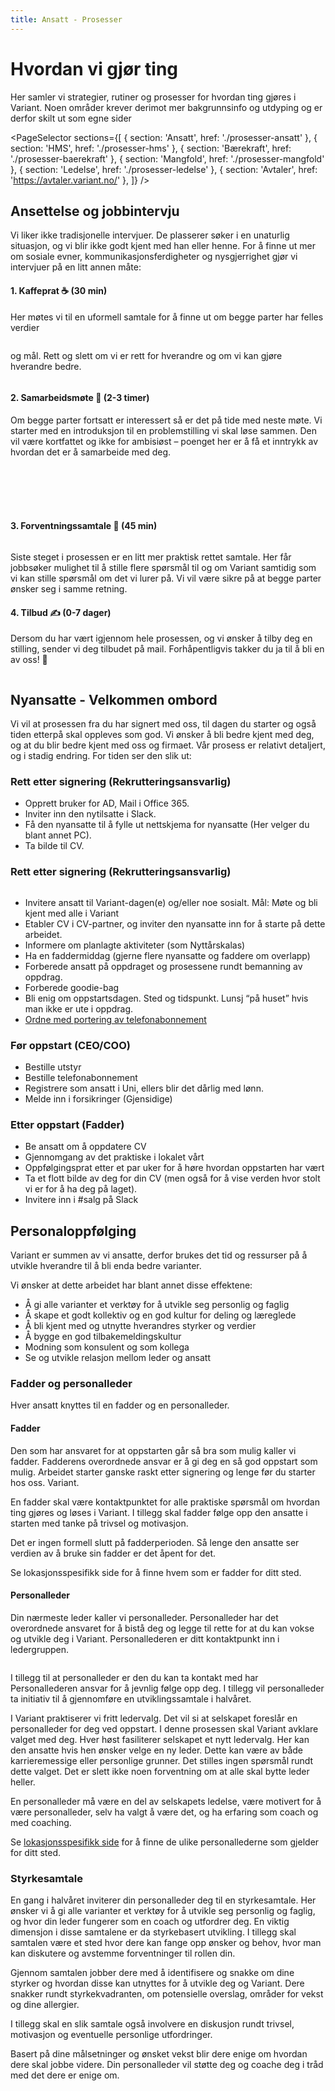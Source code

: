 ```yaml
---
title: Ansatt - Prosesser
---
```



# Hvordan vi gjør ting

Her samler vi strategier, rutiner og prosesser for hvordan ting gjøres i Variant. Noen områder krever derimot mer bakgrunnsinfo og utdyping og er derfor skilt ut som egne sider

<PageSelector
  sections={[
    { section: 'Ansatt', href: './prosesser-ansatt' },
    { section: 'HMS', href: './prosesser-hms' },
    { section: 'Bærekraft', href: './prosesser-baerekraft' },
    { section: 'Mangfold', href: './prosesser-mangfold' },
    { section: 'Ledelse', href: './prosesser-ledelse' },
    { section: 'Avtaler', href: 'https://avtaler.variant.no/' },
  ]}
/>

## Ansettelse og jobbintervju

Vi liker ikke tradisjonelle intervjuer. De plasserer søker i en unaturlig situasjon, og vi blir ikke godt kjent med han eller henne. For å finne ut mer om sosiale evner, kommunikasjonsferdigheter og nysgjerrighet gjør vi intervjuer på en litt annen måte:

#### 1. Kaffeprat ☕️ (30 min)

Her møtes vi til en uformell samtale for å finne ut om begge parter har felles verdier

<img
  src="./assets/illustrations/arrowLeft.svg"
  className="illustration--right"
  role="none"
  alt=""
/>

og mål. Rett og slett om vi er rett for hverandre og om vi kan gjøre hverandre bedre.

<img
  src="./assets/illustrations/teamwork.svg"
  className="illustration illustration--left"
  role="none"
  alt=""
/>

#### 2. Samarbeidsmøte️ 🤝 (2-3 timer)

Om begge parter fortsatt er interessert så er det på tide med neste møte. Vi starter med en introduksjon til en problemstilling vi skal løse sammen. Den vil være kortfattet og ikke for ambisiøst – poenget her er å få et inntrykk av hvordan det er å samarbeide med deg.

<br />
<br />
<br />
<br />

<img src="./assets/illustrations/arrowRight.svg" role="none" alt="" />

#### 3. Forventningssamtale 💬 (45 min)

<img
  src="./assets/illustrations/arrowLeft.svg"
  className="illustration--right"
  role="none"
  alt=""
/>

Siste steget i prosessen er en litt mer praktisk rettet samtale. Her får jobbsøker
mulighet til å stille flere spørsmål til og om Variant samtidig som vi kan stille
spørsmål om det vi lurer på. Vi vil være sikre på at begge parter ønsker seg i samme
retning.

#### 4. Tilbud ✍️ (0-7 dager)

Dersom du har vært igjennom hele prosessen, og vi ønsker å tilby deg en stilling, sender vi deg tilbudet på mail. Forhåpentligvis takker du ja til å bli en av oss! 🎉

<img
  src="./assets/illustrations/twoInMoon.svg"
  className="illustration illustration--center"
  role="none"
  alt=""
/>

## Nyansatte - Velkommen ombord

Vi vil at prosessen fra du har signert med oss, til dagen du starter og også tiden etterpå skal oppleves som god. Vi ønsker å bli bedre kjent med deg, og at du blir bedre kjent med oss og firmaet. Vår prosess er relativt detaljert, og i stadig endring. For tiden ser den slik ut:

### Rett etter signering (Rekrutteringsansvarlig)

- Opprett bruker for AD, Mail i Office 365.
- Inviter inn den nytilsatte i Slack.
- Få den nyansatte til å fylle ut nettskjema for nyansatte (Her velger du blant annet PC).
- Ta bilde til CV.

### Rett etter signering (Rekrutteringsansvarlig)

<img
  src="./assets/illustrations/employee-icon-1.svg"
  className="illustration illustration--right"
  role="none"
  alt=""
/>

- Invitere ansatt til Variant-dagen(e) og/eller noe sosialt. Mål: Møte og bli kjent med alle i Variant
- Etabler CV i CV-partner, og inviter den nyansatte inn for å starte på dette arbeidet.
- Informere om planlagte aktiviteter (som Nyttårskalas)
- Ha en faddermiddag (gjerne flere nyansatte og faddere om overlapp)
- Forberede ansatt på oppdraget og prosessene rundt bemanning av oppdrag.
- Forberede goodie-bag
- Bli enig om oppstartsdagen. Sted og tidspunkt. Lunsj “på huset” hvis man ikke er ute i oppdrag.
- [Ordne med portering av telefonabonnement](https://www.telia.no/mitt-abonnement/bytte-eier/)

### Før oppstart (CEO/COO)

- Bestille utstyr
- Bestille telefonabonnement
- Registrere som ansatt i Uni, ellers blir det dårlig med lønn.
- Melde inn i forsikringer (Gjensidige)

### Etter oppstart (Fadder)

- Be ansatt om å oppdatere CV
- Gjennomgang av det praktiske i lokalet vårt
- Oppfølgingsprat etter et par uker for å høre hvordan oppstarten har vært
- Ta et flott bilde av deg for din CV (men også for å vise verden hvor stolt vi er for å ha deg på laget).
- Invitere inn i #salg på Slack

## Personaloppfølging

Variant er summen av vi ansatte, derfor brukes det tid og ressurser på å utvikle hverandre til å bli enda bedre varianter.

Vi ønsker at dette arbeidet har blant annet disse effektene:

- Å gi alle varianter et verktøy for å utvikle seg personlig og faglig
- Å skape et godt kollektiv og en god kultur for deling og læreglede
- Å bli kjent med og utnytte hverandres styrker og verdier
- Å bygge en god tilbakemeldingskultur
- Modning som konsulent og som kollega
- Se og utvikle relasjon mellom leder og ansatt

### Fadder og personalleder

Hver ansatt knyttes til en fadder og en personalleder.

#### Fadder

Den som har ansvaret for at oppstarten går så bra som mulig kaller vi fadder. Fadderens overordnede ansvar er å gi deg en så god oppstart som mulig. Arbeidet starter ganske raskt etter signering og lenge før du starter hos oss. Variant.

En fadder skal være kontaktpunktet for alle praktiske spørsmål om hvordan ting gjøres og løses i Variant. I tillegg skal fadder følge opp den ansatte i starten med tanke på trivsel og motivasjon.

Det er ingen formell slutt på fadderperioden. Så lenge den ansatte ser verdien av å bruke sin fadder er det åpent for det.

Se lokasjonsspesifikk side for å finne hvem som er fadder for ditt sted.

#### Personalleder

Din nærmeste leder kaller vi personalleder. Personalleder har det overordnede ansvaret for å bistå deg og legge til rette for at du kan vokse og utvikle deg i Variant. Personallederen er ditt kontaktpunkt inn i ledergruppen.

<img
  src="./assets/illustrations/employee-icon-2.svg"
  className="illustration illustration--left"
  role="none"
  alt=""
/>

I tillegg til at personalleder er den du kan ta kontakt med har Personallederen ansvar for å jevnlig følge opp deg. I tillegg vil personalleder ta initiativ til å gjennomføre en utviklingssamtale i halvåret.

I Variant praktiserer vi fritt ledervalg. Det vil si at selskapet foreslår en personalleder for deg ved oppstart. I denne prosessen skal Variant avklare valget med deg. Hver høst fasiliterer selskapet et nytt ledervalg. Her kan den ansatte hvis hen ønsker velge en ny leder. Dette kan være av både karrieremessige eller personlige grunner. Det stilles ingen spørsmål rundt dette valget. Det er slett ikke noen forventning om at alle skal bytte leder heller.

En personalleder må være en del av selskapets ledelse, være motivert for å være personalleder, selv ha valgt å være det, og ha erfaring som coach og med coaching.

Se [lokasjonsspesifikk side](https://handbook.variant.no/avdelinger/) for å finne de ulike personallederne som gjelder for ditt sted.

### Styrkesamtale

En gang i halvåret inviterer din personalleder deg til en styrkesamtale. Her ønsker vi å gi alle varianter et verktøy for å utvikle seg personlig og faglig, og hvor din leder fungerer som en coach og utfordrer deg. En viktig dimensjon i disse samtalene er da styrkebasert utvikling. I tillegg skal samtalen være et sted hvor dere kan fange opp ønsker og behov, hvor man kan diskutere og avstemme forventninger til rollen din.

Gjennom samtalen jobber dere med å identifisere og snakke om dine styrker og hvordan disse kan utnyttes for å utvikle deg og Variant. Dere snakker rundt styrkekvadranten, om potensielle overslag, områder for vekst og dine allergier.

I tillegg skal en slik samtale også involvere en diskusjon rundt trivsel, motivasjon og eventuelle personlige utfordringer.

Basert på dine målsetninger og ønsket vekst blir dere enige om hvordan dere skal jobbe videre. Din personalleder vil støtte deg og coache deg i tråd med det dere er enige om.

<img
  src="./assets/illustrations/employee-icon-3.svg"
  className="illustration--bottom"
  role="none"
  alt=""
/>
